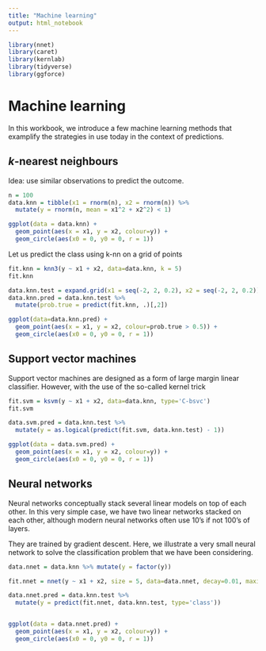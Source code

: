 ```yaml
---
title: "Machine learning"
output: html_notebook
---
```


```r
library(nnet)
library(caret)
library(kernlab)
library(tidyverse)
library(ggforce)
```


# Machine learning

In this workbook, we introduce a few machine learning methods that examplify
the strategies in use today in the context of predictions.

## $k$-nearest neighbours

Idea: use similar observations to predict the outcome.

```r
n = 100
data.knn = tibble(x1 = rnorm(n), x2 = rnorm(n)) %>%
  mutate(y = rnorm(n, mean = x1^2 + x2^2) < 1)

ggplot(data = data.knn) +
  geom_point(aes(x = x1, y = x2, colour=y)) + 
  geom_circle(aes(x0 = 0, y0 = 0, r = 1))
```


Let us predict the class using k-nn on a grid of points

```r
fit.knn = knn3(y ~ x1 + x2, data=data.knn, k = 5)
fit.knn
```


```r
data.knn.test = expand.grid(x1 = seq(-2, 2, 0.2), x2 = seq(-2, 2, 0.2))
data.knn.pred = data.knn.test %>%
  mutate(prob.true = predict(fit.knn, .)[,2])

ggplot(data=data.knn.pred) +
  geom_point(aes(x = x1, y = x2, colour=prob.true > 0.5)) + 
  geom_circle(aes(x0 = 0, y0 = 0, r = 1))
```


## Support vector machines

Support vector machines are designed as a form of large margin linear classifier.
However, with the use of the so-called kernel trick 

```r
fit.svm = ksvm(y ~ x1 + x2, data=data.knn, type='C-bsvc')
fit.svm
```

```r
data.svm.pred = data.knn.test %>%
  mutate(y = as.logical(predict(fit.svm, data.knn.test) - 1))

ggplot(data = data.svm.pred) +
  geom_point(aes(x = x1, y = x2, colour=y)) +
  geom_circle(aes(x0 = 0, y0 = 0, r = 1))
```

## Neural networks

Neural networks conceptually stack several linear models on top of each other.
In this very simple case, we have two linear networks stacked on each other,
although modern neural networks often use 10's if not 100's of layers.

They are trained by gradient descent. Here, we illustrate a very small
neural network to solve the classification problem that we have been
considering.

```r
data.nnet = data.knn %>% mutate(y = factor(y))
```


```r
fit.nnet = nnet(y ~ x1 + x2, size = 5, data=data.nnet, decay=0.01, maxit=500)
```


```r
data.nnet.pred = data.knn.test %>%
  mutate(y = predict(fit.nnet, data.knn.test, type='class'))


ggplot(data = data.nnet.pred) +
  geom_point(aes(x = x1, y = x2, colour=y)) +
  geom_circle(aes(x0 = 0, y0 = 0, r = 1))
```


